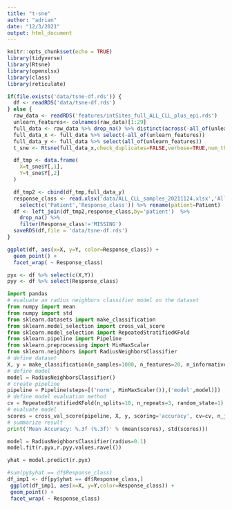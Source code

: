 ```yaml
---
title: "t-sne"
author: "adrian"
date: "12/3/2021"
output: html_document
---
```


```r
knitr::opts_chunk$set(echo = TRUE)
library(tidyverse)
library(Rtsne)
library(openxlsx)
library(class)
library(reticulate)
```



```r
if(file.exists('data/tsne-df.rds')) {
  df <- readRDS('data/tsne-df.rds')
} else {
  raw_data <- readRDS('features/intSites_full_ALL_CLL_plus_epi.rds')
  unlearn_features<- colnames(raw_data)[1:29]
  full_data <- raw_data %>% drop_na() %>% distinct(across(-all_of(unlearn_features)),.keep_all = TRUE)
  full_data_x <- full_data %>% select(-all_of(unlearn_features))
  full_data_y <- full_data %>% select(all_of(unlearn_features))
  t_sne <- Rtsne(full_data_x,check_duplicates=FALSE,verbose=TRUE,num_threads=30)

  df_tmp <- data.frame(
    X=t_sne$Y[,1],
    Y=t_sne$Y[,2]
  )

  df_tmp2 <- cbind(df_tmp,full_data_y) 
  response_class <- read.xlsx('data/ALL_CLL_samples_20211124.xlsx','All_samples') %>%
    select(c('Patient','Response_class')) %>% rename(patient=Patient)
  df <- left_join(df_tmp2,response_class,by='patient')  %>%
    drop_na() %>%
    filter(Response_class!='MISSING')
  saveRDS(df,file = 'data/tsne-df.rds')
}
```



```r
ggplot(df, aes(x=X, y=Y, color=Response_class)) +
  geom_point() +
  facet_wrap( ~ Response_class)

pyx <- df %>% select(c(X,Y))
pyy <- df %>% select(Response_class)
```

```python
import pandas
# evaluate an radius neighbors classifier model on the dataset
from numpy import mean
from numpy import std
from sklearn.datasets import make_classification
from sklearn.model_selection import cross_val_score
from sklearn.model_selection import RepeatedStratifiedKFold
from sklearn.pipeline import Pipeline
from sklearn.preprocessing import MinMaxScaler
from sklearn.neighbors import RadiusNeighborsClassifier
# define dataset
X, y = make_classification(n_samples=1000, n_features=20, n_informative=15, n_redundant=5, random_state=1)
# define model
model = RadiusNeighborsClassifier()
# create pipeline
pipeline = Pipeline(steps=[('norm', MinMaxScaler()),('model',model)])
# define model evaluation method
cv = RepeatedStratifiedKFold(n_splits=10, n_repeats=3, random_state=1)
# evaluate model
scores = cross_val_score(pipeline, X, y, scoring='accuracy', cv=cv, n_jobs=-1)
# summarize result
print('Mean Accuracy: %.3f (%.3f)' % (mean(scores), std(scores)))

model = RadiusNeighborsClassifier(radius=0.1)
model.fit(r.pyx,r.pyy.values.ravel())

yhat = model.predict(r.pyx)


```

```r
#sum(py$yhat == df$Response_class)
df_imp1 <- df[py$yhat == df$Response_class,]
 ggplot(df_imp1, aes(x=X, y=Y,color=Response_class)) +
 geom_point() +
 facet_wrap( ~ Response_class)
```